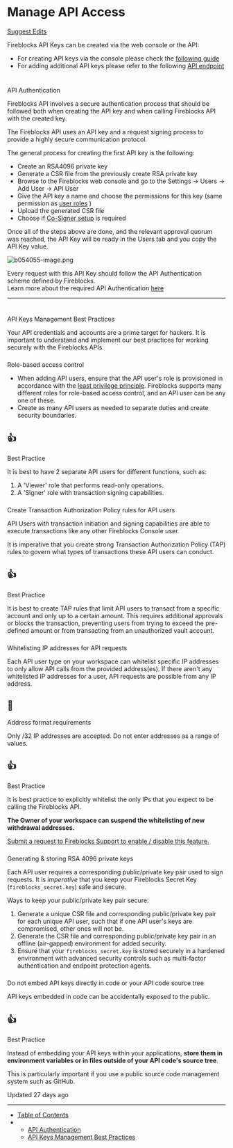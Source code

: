 # Manage API Access

[Suggest Edits](/edit/manage-api-keys)

Fireblocks API Keys can be created via the web console or the API:

*   For creating API keys via the console please check the [following guide](https://support.fireblocks.io/hc/en-us/articles/4407823826194-Adding-new-API-users)
*   For adding additional API keys please refer to the following [API endpoint](/reference/createapiuser)

  

# 

API Authentication

[](#api-authentication)

Fireblocks API involves a secure authentication process that should be followed both when creating the API key and when calling Fireblocks API with the created key.

The Fireblocks API uses an API key and a request signing process to provide a highly secure communication protocol.

The general process for creating the first API key is the following:

*   Create an RSA4096 private key
*   Generate a CSR file from the previously create RSA private key
*   Browse to the Fireblocks web console and go to the Settings -> Users -> Add User -> API User
*   Give the API key a name and choose the permissions for this key (same permission as [user roles](/docs/manage-users) )
*   Upload the generated CSR file
*   Choose if [Co-Signer setup](/docs/deploy-api-co-signer) is required

Once all of the steps above are done, and the relevant approval quorum was reached, the API Key will be ready in the Users tab and you copy the API Key value.

![](https://files.readme.io/ec6254d-b054055-image.png "b054055-image.png")

  

Every request with this API Key should follow the API Authentication scheme defined by Fireblocks.  
Learn more about the required API Authentication [here](/reference/signing-a-request-jwt-structure)

  

* * *

  

# 

API Keys Management Best Practices

[](#api-keys-management-best-practices)

Your API credentials and accounts are a prime target for hackers. It is important to understand and implement our best practices for working securely with the Fireblocks APIs.

### 

Role-based access control

[](#role-based-access-control)

*   When adding API users, ensure that the API user's role is provisioned in accordance with the [least privilege principle](https://www.cisa.gov/uscert/bsi/articles/knowledge/principles/least-privilege). Fireblocks supports many different roles for role-based access control, and an API user can be any one of these.
*   Create as many API users as needed to separate duties and create security boundaries.

<Tip>

## 👍

Best Practice

It is best to have 2 separate API users for different functions, such as:

1.  A 'Viewer' role that performs read-only operations.
2.  A 'Signer' role with transaction signing capabilities.

</Tip>

### 

Create Transaction Authorization Policy rules for API users

[](#create-transaction-authorization-policy-rules-for-api-users)

API Users with transaction initiation and signing capabilities are able to execute transactions like any other Fireblocks Console user.

It is imperative that you create strong Transaction Authorization Policy (TAP) rules to govern what types of transactions these API users can conduct.

<Tip>

## 👍

Best Practice

It is best to create TAP rules that limit API users to transact from a specific account and only up to a certain amount. This requires additional approvals or blocks the transaction, preventing users from trying to exceed the pre-defined amount or from transacting from an unauthorized vault account.

</Tip>

### 

Whitelisting IP addresses for API requests

[](#whitelisting-ip-addresses-for-api-requests)

Each API user type on your workspace can whitelist specific IP addresses to only allow API calls from the provided address(es). If there aren't any whitelisted IP addresses for a user, API requests are possible from any IP address.

<Warning>

## 🚧

Address format requirements

Only /32 IP addresses are accepted. Do not enter addresses as a range of values.

</Warning><Tip>

## 👍

Best Practice

It is best practice to explicitly whitelist the only IPs that you expect to be calling the Fireblocks API.

**The Owner of your workspace can suspend the whitelisting of new withdrawal addresses.**

[Submit a request to Fireblocks Support to enable / disable this feature.](https://support.fireblocks.io/hc/en-us/requests/new)

</Tip>

### 

Generating & storing RSA 4096 private keys

[](#generating--storing-rsa-4096-private-keys)

Each API user requires a corresponding public/private key pair used to sign requests. It is _imperative_ that you keep your Fireblocks Secret Key (`fireblocks_secret.key`) safe and secure.

Ways to keep your public/private key pair secure:

1.  Generate a unique CSR file and corresponding public/private key pair for each unique API user, such that if one API user's keys are compromised, other ones will not be.
2.  Generate the CSR file and corresponding public/private key pair in an offline (air-gapped) environment for added security.
3.  Ensure that your `fireblocks_secret.key` is stored securely in a hardened environment with advanced security controls such as multi-factor authentication and endpoint protection agents.

### 

Do not embed API keys directly in code or your API code source tree

[](#do-not-embed-api-keys-directly-in-code-or-your-api-code-source-tree)

API keys embedded in code can be accidentally exposed to the public.

<Tip>

## 👍

Best Practice

Instead of embedding your API keys within your applications, **store them in environment variables or in files outside of your API code's source tree**.

This is particularly important if you use a public source code management system such as GitHub.

</Tip>

Updated 27 days ago

* * *

*   [Table of Contents](#)
*   *   [API Authentication](#api-authentication)
    *   [API Keys Management Best Practices](#api-keys-management-best-practices)